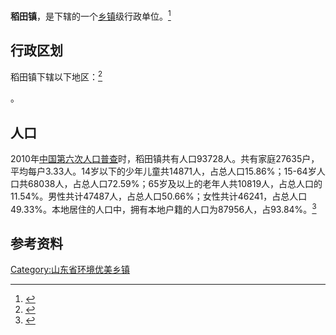 {{中国乡级行政区|37/07/83/112/000}}

'''稻田镇'''，是{{PRC admin/fullname|37/07/83/112/000|3}}下辖的一个[[乡镇|乡镇]]级行政单位。<ref>{{PRC admin/ref sgc|{{PRC admin/parent|37/07/83/112/000}}}}</ref>

== 行政区划 ==

稻田镇下辖以下地区：<ref>{{PRC admin/ref sgc|37/07/83/112/000}}</ref>

{{PRC admin/children|37/07/83/112/000}}。
== 人口 ==

2010年[[中国第六次人口普查|中国第六次人口普查]]时，稻田镇共有人口93728人。共有家庭27635户，平均每户3.33人。14岁以下的少年儿童共14871人，占总人口15.86%；15-64岁人口共68038人，占总人口72.59%；65岁及以上的老年人共10819人，占总人口的11.54%。男性共计47487人，占总人口50.66%；女性共计46241，占总人口49.33%。本地居住的人口中，拥有本地户籍的人口为87956人，占93.84%。<ref name="人口普查2010">{{cite web| url =http://www.yearbookchina.com/navipage-n2013030152000017.html| title =《中国2010年人口普查分乡、镇、街道资料》| author =中国国务院人口普查办公室、中国国家统计局人口就业统计司等| year =2010| website =统计年鉴分享平台| page =表15 山东省乡、镇、街道人口| format =收费| access-date =2018-07-19| archive-url =https://web.archive.org/web/20180719084356/http://www.yearbookchina.com/navipage-n2013030152000017.html| archive-date =2018-07-19| dead-url =yes}}</ref>

== 参考资料 ==

{{reflist}}

{{行政区划小作品}}
{{PRC admin/navcat|37/07/83/112/000}}

[[Category:山东省环境优美乡镇|Category:山东省环境优美乡镇]]